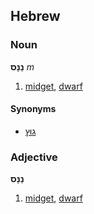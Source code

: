 ==Hebrew==
===Noun===
'''נַנָּס''' ''m''

# [[midget]], [[dwarf]]

====Synonyms====
*[[גוץ|גוּץ]]

===Adjective===
'''נַנָּס'''

# [[midget]], [[dwarf]]